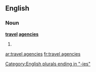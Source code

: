 ==English==

===Noun===
'''[[travel]] [[agency|agencies]]'''

# {{plural of|travel agency}}

[[Category:English plurals ending in "-ies"]]

[[ar:travel agencies]]
[[fr:travel agencies]]